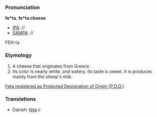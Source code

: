 ===Pronunciation===

'''fe*ta''', '''fe*ta cheese'''
*[[IPA]]: //
*[[SAMPA]]: //
FEH-ta
===Etymology===

#A cheese that originates from Greece.
#Its color is nearly white, and watery.  Its taste is sweet.  It is produces mainly from the sheep's milk.

[http://www.dodonidairy.com/Home/Products/General/POP.xml.aspx?Language=2 Feta registered as Protected Designation of Origin (P.D.O.)]

===Translations===
*Danish: [[feta]] ''c''